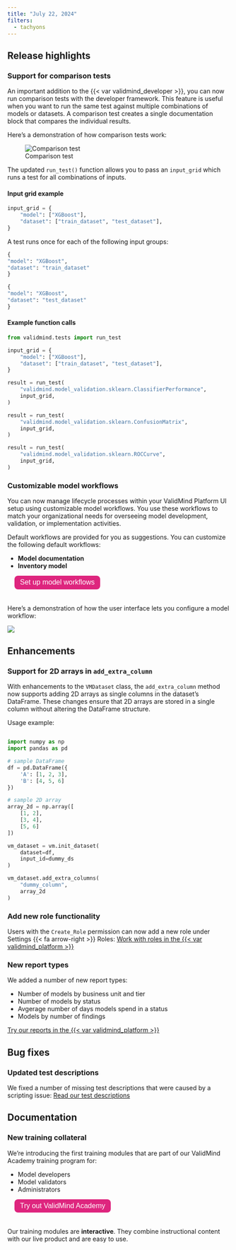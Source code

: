 ```yaml
---
title: "July 22, 2024"
filters:
  - tachyons
---
```


## Release highlights

<!---
PR #123: Support for comparison tests
URL: https://github.com/validmind/developer-framework/pull/123
Labels: enhancement, highlight
--->
<!---
PR #125: Comparison tests notebook
URL: https://github.com/validmind/developer-framework/pull/125
Labels: enhancement
--->
### Support for comparison tests

An important addition to the {{< var validmind_developer >}}, you can now run comparison tests with the developer framework. This feature is useful when you want to run the same test against multiple combinations of models or datasets. A comparison test creates a single documentation block that compares the individual results.

Here's a demonstration of how comparison tests work: 

![Comparison test](comparison_test.gif){fig-alt="An animated GIF showing a comparison test being run in a notebook."}

<!-- <video src="comparison_test.mp4" controls alt="A video that demonstrates how you can create new user groups under Settings > Groups." style="width: 80%; border: 1px solid #000; box-shadow: 5px 5px 5px #ccc, -5px 5px 5px #ccc; border-radius: 5px;">
  Your browser does not support the video tag.
</video> -->

The updated `run_test()` function allows you to pass an `input_grid` which runs a test for all combinations of inputs.

#### Input grid example

```python
input_grid = {
    "model": ["XGBoost"],
    "dataset": ["train_dataset", "test_dataset"],
}
```

A test runs once for each of the following input groups:

```python
{
"model": "XGBoost",
"dataset": "train_dataset"
}

{
"model": "XGBoost",
"dataset": "test_dataset"
}
```

#### Example function calls

```python
from validmind.tests import run_test

input_grid = {
    "model": ["XGBoost"],
    "dataset": ["train_dataset", "test_dataset"],
}

result = run_test(
    "validmind.model_validation.sklearn.ClassifierPerformance",
    input_grid,
)

result = run_test(
    "validmind.model_validation.sklearn.ConfusionMatrix",
    input_grid,
)

result = run_test(
    "validmind.model_validation.sklearn.ROCCurve",
    input_grid,
)
```

<!---
PR #209: "Model Workflows" section in Guides
URL: https://github.com/validmind/documentation/pull/209
Labels: documentation
--->
### Customizable model workflows

You can now manage lifecycle processes within your ValidMind Platform UI setup using customizable model workflows. You use these workflows to match your organizational needs for overseeing model development, validation, or implementation activities.


:::: {.flex .flex-wrap .justify-around}

::: {.w-60-ns}
Default workflows are provided for you as suggestions. You can customize the following default workflows:

- **Model documentation** 
- **Inventory model**
:::

::: {.w-40-ns}

<form method="get" action="../../guide/model-workflows/set-up-model-workflows.html" target="_blank">
   <button type="submit" style="color: white; background-color: #de257e; border-radius: 8px; border: none; font-size: 16px; padding: 6.25px 12.5px; margin-left: 16px; margin-bottom: 20px;">Set up model workflows</button>
</form>
:::

::::

Here's a demonstration of how the user interface lets you configure a model workflow: 

![](../../guide/model-workflows/configure-steps.gif){fig-alt="A gif workflow step configuration"}

## Enhancements

<!---
PR #127: [SC-5175] Enhance add extra column to support 2d arrays
URL: https://github.com/validmind/developer-framework/pull/127
Labels: enhancement
--->
### Support for 2D arrays in `add_extra_column`

With enhancements to the `VMDataset` class, the `add_extra_column` method now supports adding 2D arrays as single columns in the dataset's DataFrame. These changes ensure that 2D arrays are stored in a single column without altering the DataFrame structure.

Usage example:

```python 

import numpy as np
import pandas as pd

# sample DataFrame
df = pd.DataFrame({
    'A': [1, 2, 3],
    'B': [4, 5, 6]
})

# sample 2D array
array_2d = np.array([
    [1, 2],
    [3, 4],
    [5, 6]
])

vm_dataset = vm.init_dataset(
    dataset=df,
    input_id=dummy_ds
)

vm_dataset.add_extra_columns(
    "dummy_column",
    array_2d
)
```

<!---
PR #834: John6797/sc 5172/test result interpretations and risk assessment
URL: https://github.com/validmind/frontend/pull/834
Labels: enhancement
--->
<!-- NR Commented out as AI features are mentioned and there's not enough info here. -->
<!-- ### Test result interpretations and risk assessment

We expanded support for figures and plots when using ValidMind AI interpretations and risk assessments. -->

<!---
PR #824: [SC-5146] add new role modal
URL: https://github.com/validmind/frontend/pull/824
Labels: enhancement
--->
### Add new role functionality

Users with the `Create_Role` permission can now add a new role under Settings {{< fa arrow-right >}} Roles: [Work with roles in the {{< var validmind_platform >}}](https://app.prod.validmind.ai/settings/roles)

<!---
PR #820: Added new report types
URL: https://github.com/validmind/frontend/pull/820
Labels: enhancement
--->
### New report types

We added a number of new report types:

- Number of models by business unit and tier
- Number of models by status
- Avgerage number of days models spend in a status
- Models by number of findings

[Try our reports in the {{< var validmind_platform >}}](https://app.prod.validmind.ai/reports)

## Bug fixes

<!---
PR #229: Updated test descriptions 
URL: https://github.com/validmind/documentation/pull/229
Labels: bug
--->
### Updated test descriptions

We fixed a number of missing test descriptions that were caused by a scripting issue: [Read our test descriptions](../../developer/model-testing/test-descriptions.qmd)

## Documentation

<!---
PR #200: Create training collateral
URL: https://github.com/validmind/documentation/pull/200
Labels: documentation
--->
### New training collateral

:::: {.flex .flex-wrap .justify-around}

::: {.w-60-ns}
We're introducing the first training modules that are part of our ValidMind Academy training program for:

- Model developers
- Model validators
- Administrators
:::

::: {.w-40-ns}
<form method="get" action="../../training/training-overview.html" target="_blank">
   <button type="submit" style="color: white; background-color: #de257e; border-radius: 8px; border: none; font-size: 16px; padding: 6.25px 12.5px; margin-left: 16px; margin-bottom: 20px;">Try out ValidMind Academy</button>
</form>
:::

::::

Our training modules are **interactive**. They combine instructional content with our live product and are easy to use. 

